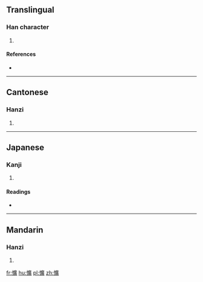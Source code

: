 ==Translingual==

===Han character===
{{Han char|rn=61|rad=心|as=15|sn=18|four=9008<sub>6</sub>|canj=心戈廿金 (PITC)|ids=⿰[[忄]][[廣]]}}

# {{defn|Han|sort=心15}}

====References====
* {{Han ref|kx=0407.280|dkj=11409|dj=0748.170|hdz=42365.040|uh=61ED|ud=25069|bh=EFC9|bd=61385}}

----

==Cantonese==

===Hanzi===
{{yue-hanzi|jyut=[[kong3]], [[kwong3]]|y=kong3, kwong3}}

# {{defn|lang=yue|sort=心15}}

----

==Japanese==

===Kanji===
{{ja-kanji|grade=|rs=心15}}

# {{defn|lang=ja|sort=心15}}

====Readings====
* {{ja-readings|on=[[こう]] (kō)|kun=[[うらむ]] (uramu)}}

----

==Mandarin==

===Hanzi===
{{cmn-hanzi|pin=[[kuàng]] ([[kuang4]])|wg=k'uang<sup>4</sup>}}

# {{defn|lang=cmn|sort=心15}}

[[fr:懭]]
[[hu:懭]]
[[pl:懭]]
[[zh:懭]]
